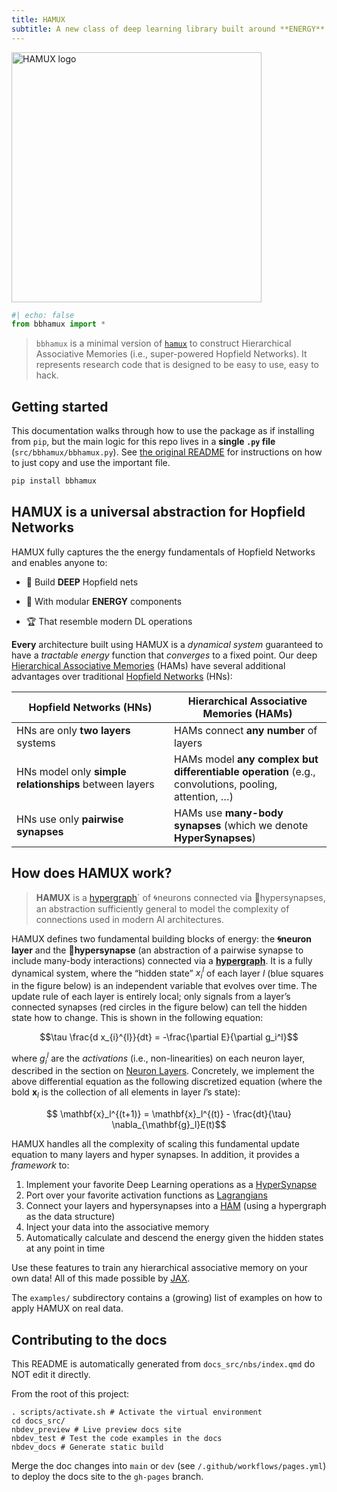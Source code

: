 ```yaml
---
title: HAMUX
subtitle: A new class of deep learning library built around **ENERGY**
---
```


<img src="https://raw.githubusercontent.com/bhoov/hamux/main/assets/header.png" alt="HAMUX logo" width="400"/>

```python
#| echo: false
from bbhamux import *
```

> `bbhamux` is a minimal version of [`hamux`](https://github.com/bhoov/hamux) to construct Hierarchical Associative Memories (i.e., super-powered Hopfield Networks). It represents research code that is designed to be easy to use, easy to hack.

## Getting started

::: callout-note
This documentation walks through how to use the package as if installing from `pip`, but the main logic for this repo lives in a **single `.py` file** (`src/bbhamux/bbhamux.py`). See [the original README](https://github.com/bhoov/barebones-hamux) for instructions on how to just copy and use the important file.
:::

``` bash
pip install bbhamux
```

## HAMUX is a universal abstraction for Hopfield Networks

HAMUX fully captures the the energy fundamentals of Hopfield Networks and enables anyone to:

-   🧠 Build **DEEP** Hopfield nets

-   🧱 With modular **ENERGY** components

-   🏆 That resemble modern DL operations

**Every** architecture built using HAMUX is a *dynamical system* guaranteed to have a *tractable energy* function that *converges* to a fixed point. Our deep [Hierarchical Associative Memories](https://arxiv.org/abs/2107.06446) (HAMs) have several additional advantages over traditional [Hopfield Networks](http://www.scholarpedia.org/article/Hopfield_network) (HNs):

| Hopfield Networks (HNs) | Hierarchical Associative Memories (HAMs) |
|----|----|
| HNs are only **two layers** systems | HAMs connect **any number** of layers |
| HNs model only **simple relationships** between layers | HAMs model **any complex but differentiable operation** (e.g., convolutions, pooling, attention, $\ldots$) |
| HNs use only **pairwise synapses** | HAMs use **many-body synapses** (which we denote **HyperSynapses**) |

## How does HAMUX work?

> **HAMUX** is a [hypergraph](%60https://en.wikipedia.org/wiki/Hypergraph)\` of 🌀neurons connected via 🤝hypersynapses, an abstraction sufficiently general to model the complexity of connections used in modern AI architectures.

HAMUX defines two fundamental building blocks of energy: the **🌀neuron layer** and the **🤝hypersynapse** (an abstraction of a pairwise synapse to include many-body interactions) connected via a [**hypergraph**](https://en.wikipedia.org/wiki/Hypergraph). It is a fully dynamical system, where the "hidden state" $x_i^l$ of each layer $l$ (blue squares in the figure below) is an independent variable that evolves over time. The update rule of each layer is entirely local; only signals from a layer's connected synapses (red circles in the figure below) can tell the hidden state how to change. This is shown in the following equation:

$$\tau \frac{d x_{i}^{l}}{dt} = -\frac{\partial E}{\partial g_i^l}$$

where $g_i^l$ are the *activations* (i.e., non-linearities) on each neuron layer, described in the section on [Neuron Layers](#🌀Neuron-Layers). Concretely, we implement the above differential equation as the following discretized equation (where the bold ${\mathbf x}_l$ is the collection of all elements in layer $l$'s state):

$$ \mathbf{x}_l^{(t+1)} = \mathbf{x}_l^{(t)} - \frac{dt}{\tau} \nabla_{\mathbf{g}_l}E(t)$$

HAMUX handles all the complexity of scaling this fundamental update equation to many layers and hyper synapses. In addition, it provides a *framework* to:

1.  Implement your favorite Deep Learning operations as a [HyperSynapse](https://bhoov.github.io/hamux/synapses.html)
2.  Port over your favorite activation functions as [Lagrangians](https://bhoov.github.io/hamux/lagrangians.html)
3.  Connect your layers and hypersynapses into a [HAM](https://bhoov.github.io/hamux/ham.html) (using a hypergraph as the data structure)
4.  Inject your data into the associative memory
5.  Automatically calculate and descend the energy given the hidden states at any point in time

Use these features to train any hierarchical associative memory on your own data! All of this made possible by [JAX](https://github.com/google/jax).

The `examples/` subdirectory contains a (growing) list of examples on how to apply HAMUX on real data.

## Contributing to the docs

:::{.callout-warning}
This README is automatically generated from `docs_src/nbs/index.qmd` do NOT edit it directly.
:::

From the root of this project:

```         
. scripts/activate.sh # Activate the virtual environment
cd docs_src/
nbdev_preview # Live preview docs site
nbdev_test # Test the code examples in the docs
nbdev_docs # Generate static build
```

Merge the doc changes into `main` or `dev` (see `/.github/workflows/pages.yml`) to deploy the docs site to the `gh-pages` branch.